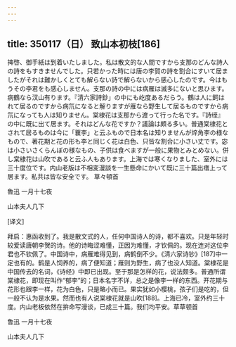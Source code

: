 ```yaml
---
---
---
```

title: 350117（日） 致山本初枝[186]
---




捭啓、御手紙は到着いたしました。私は散文的な人間ですから支那のどんな詩人の詩をもすきませんでした。只若かった時には唐の李賀の詩を割合にすいて居ましたがそれは難かしくとても解らない詩で解らないから感心したのです。今はもうその李君をも感心しません。支那の詩の中には病雁は滅多にないと思ひます。病鶴なら汊山有ります。『清六家詩鈔」の中にも屹度あるだらう。鶴は人に飼はれて居るのですから病氘になると解りますが雁なら野生して居るものですから病氘になっても人は知りません。棠棣花は支那から渡って行った名です。『詩绖』の中に既に出て居ます。それはどんな花ですか？議論は頗る多い。普通棠棣花とされて居るものは今に「蘘李」と云ふもので日本名は知りませんが焠角李の様なもので、著花期と花の形も李と同じく花は白色、只皆な割合に小さい丈です。宓は小さいさくらんぼの様なもの、子供は食べますが一般に果物とみとめない。併し棠棣花は山吹であると云ふ人もあります。上海では寒くなりました、室外には三十度位です。内山老版は不相変漫談を一生懸命にかいて既に三十篇出瘄上って居ます。私共は皆な安全です。 草々頓首

魯迅 一月十七夜

山本夫人几下

[译文]

拜启：惠函收到了。我是散文式的人，任何中国诗人的诗，都不喜欢。只是年轻时较爱读唐朝李贺的诗。他的诗晦涩难懂，正因为难懂，才钦佩的。现在连对这位李君也不钦佩了。中国诗中，病雁难得见到，病鹤倒不少。《清六家诗钞》[187]中一定也有的。鹤是人饲养的，病了便知道；雁则为野生，病了也没人知道。棠棣花是中国传去的名词，《诗经》中即已出现。至于那是怎样的花，说法颇多。普通所谓棠棣花，即现在叫作“郁李”的；日本名字不详，总之是像李一样的东西。开花期与花形也跟李一样，花为白色，只是略小而已。果实犹如小樱桃，孩子们是吃的，但一般不认为是水果。然而也有人说棠棣花就是山吹[188]。上海已冷，室外约三十度。内山老板依然在拚命写漫谈，已成三十篇。我们均平安。草草顿首

鲁迅 一月十七夜

山本夫人几下